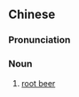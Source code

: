 {{also|麦根沙士}}
==Chinese==
{{zh-forms|s=麦根沙士|type=112|3=sarsaparilla}}
{{wikipedia|lang=zh}}

===Pronunciation===
{{zh-pron
|m=màigēn shāshì
|cat=n
}}

===Noun===
{{zh-noun}}

# {{lb|zh|Taiwan}} [[root beer]]